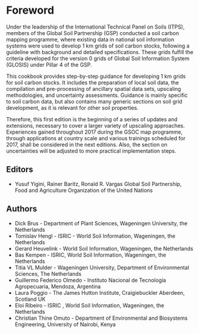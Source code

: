 # Foreword

Under the leadership of the International Technical Panel on Soils (ITPS), members of the Global Soil Partnership (GSP) conducted a soil carbon mapping programme, where existing data in national soil information systems were used to develop 1 km grids of soil carbon stocks, following a guideline with background and detailed specifications. These grids fulfill the criteria developed for the version 0 grids of Global Soil Information System (GLOSIS) under Pillar 4 of the GSP.

This cookbook provides step-by-step guidance for developing 1 km grids for soil carbon stocks. It includes the preparation of local soil data, the compilation and pre-processing of ancillary spatial data sets, upscaling methodologies, and uncertainty assessments. Guidance is mainly specific to soil carbon data, but also contains many generic sections on soil grid development, as it is relevant for other soil properties.

Therefore, this first edition is the beginning of a series of updates and extensions, necessary to cover a larger variety of upscaling approaches. Experiences gained throughout 2017 during the GSOC map programme, through applications at country scale and various trainings scheduled for 2017, shall be considered in the next editions. Also, the section on uncertainties will be adjusted to more practical implementation steps.

## Editors
* Yusuf Yigini, Rainer Baritz, Ronald R. Vargas
Global Soil Partnership, Food and Agriculture Organization of the United Nations

## Authors
* Dick Brus - Department of Plant Sciences, Wageningen University, the Netherlands
* Tomislav Hengl - ISRIC - World Soil Information, Wageningen, the Netherlands
* Gerard Heuvelink - World Soil Information, Wageningen, the Netherlands
* Bas Kempen - ISRIC, World Soil Information, Wageningen, the Netherlands
* Titia VL Mulder - Wageningen University, Department of Environmental Sciences,
The Netherlands
* Guillermo Federico Olmedo - Instituto Nacional de Tecnología Agropecuaria,
Mendoza, Argentina
* Laura Poggio - The James Hutton Institute, Craigiebuckler Aberdeen, Scotland UK
* Eloi Ribeiro - ISRIC , World Soil Information, Wageningen, the Netherlands
* Christian Thine Omuto - Department of Environmental and Biosystems Engineering,
University of Nairobi, Kenya
